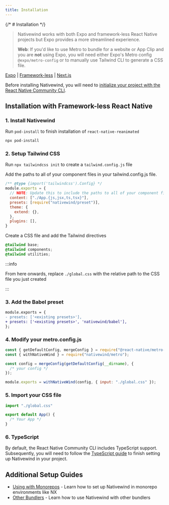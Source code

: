 ```yaml
---
title: Installation
---
```



{/* # Installation */}

> Nativewind works with both Expo and framework-less React Native projects but Expo provides a more streamlined experience.
> 
> **Web**: If you'd like to use Metro to bundle for a website or App Clip and you are **not** using Expo, you will need either Expo's Metro config `@expo/metro-config` or to manually use Tailwind CLI to generate a CSS file.


<a href="./" className="decoration-transparent hover:decoration-fd-foreground opacity-70 hover:opacity-100 underline-offset-8 rounded-lg p-4">Expo</a> 
| <a href="./frameworkless" className="underline underline-offset-8 text-fd-primary hover:opacity-100 p-4">Framework-less</a> 
| <a href="./nextjs" className="decoration-transparent hover:decoration-fd-foreground opacity-70 hover:opacity-100 underline-offset-8 rounded-lg p-4">Next.js</a>

Before installing Nativewind, you will need to [initialize your project with the React Native Community CLI](https://reactnative.dev/docs/getting-started-without-a-framework).

## Installation with Framework-less React Native

### 1. Install Nativewind

<Install framework="framework-less" />

Run `pod-install` to finish installation of `react-native-reanimated`

```bash
npx pod-install
```

### 2. Setup Tailwind CSS

Run `npx tailwindcss init` to create a `tailwind.config.js` file

Add the paths to all of your component files in your tailwind.config.js file.

```js title="tailwind.config.js"
/** @type {import('tailwindcss').Config} */
module.exports = {
  // NOTE: Update this to include the paths to all of your component files.
  content: ["./App.{js,jsx,ts,tsx}"],
  presets: [require("nativewind/preset")],
  theme: {
    extend: {},
  },
  plugins: [],
}
```

Create a CSS file and add the Tailwind directives

```css title="global.css"
@tailwind base;
@tailwind components;
@tailwind utilities;
```

:::info

From here onwards, replace `./global.css` with the relative path to the CSS file you just created

:::

### 3. Add the Babel preset

```diff title="babel.config.js"
module.exports = {
- presets: ['<existing presets>'],
+ presets: ['<existing presets>', 'nativewind/babel'],
};
```

### 4. Modify your metro.config.js

```js title="metro.config.js"
const { getDefaultConfig, mergeConfig } = require("@react-native/metro-config");
const { withNativeWind } = require("nativewind/metro");

const config = mergeConfig(getDefaultConfig(__dirname), {
  /* your config */
});

module.exports = withNativeWind(config, { input: "./global.css" });
```

### 5. Import your CSS file

```js title="App.tsx"
import "./global.css"

export default App() {
  /* Your App */
}
```

### 6. TypeScript
By default, the React Native Community CLI includes TypeScript support. Subsequently, you will need to follow the [TypeScript guide](./typescript) to finish setting up Nativewind in your project.

## Additional Setup Guides

- [Using with Monorepos](./using-with-monorepos) - Learn how to set up Nativewind in monorepo environments like NX
- [Other Bundlers](./other-bundlers) - Learn how to use Nativewind with other bundlers
